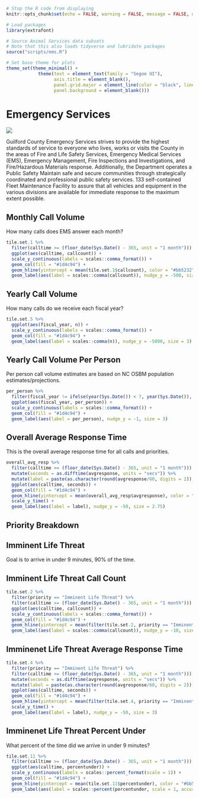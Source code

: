 ```r
# Stop the R code from displaying
knitr::opts_chunk$set(echo = FALSE, warning = FALSE, message = FALSE, dpi = 320, out.width = "100%")

# Load packages
library(extrafont)

# Source Animal Services data subsets
# Note that this also loads tidyverse and lubridate packages
source("scripts/ems.R")

# Set base theme for plots
theme_set(theme_minimal() +
            theme(text = element_text(family = "Segoe UI"),
                  axis.title = element_blank(),
                  panel.grid.major = element_line(color = "black", linetype = "dotted"),
                  panel.background = element_blank()))
```

# Emergency Services {#ems}

![](images/public_safety.png)

Guilford County Emergency Services strives to provide the highest standards of service to everyone who lives, works or visits the County in the areas of Fire and Life Safety Services, Emergency Medical Services (EMS), Emergency Management, Fire Inspections and Investigations, and Fire/Hazardous Materials response. Additionally, the Department operates a Public Safety Maintain safe and secure communities through strategically coordinated and
professional public safety services. 133 self-contained Fleet Maintenance Facility to assure that all vehicles and equipment in the various divisions are available for immediate response to the maximum extent possible.

## Monthly Call Volume {#emsmonthlycallvolume}

How many calls does EMS answer each month?

```r
tile.set.1 %>%
  filter(calltime >= (floor_date(Sys.Date() - 365, unit = "1 month"))) %>%
  ggplot(aes(calltime, callcount)) +
  scale_y_continuous(labels = scales::comma_format()) +
  geom_col(fill = "#1d4c94") +
  geom_hline(yintercept = mean(tile.set.1$callcount), color = "#bb5232") +
  geom_label(aes(label = scales::comma(callcount)), nudge_y = -500, size = 3)
```

## Yearly Call Volume {#emsyearlycallvolume}

How many calls do we receive each fiscal year?

```r
tile.set.5 %>%
  ggplot(aes(fiscal_year, n)) +
  scale_y_continuous(labels = scales::comma_format()) +
  geom_col(fill = "#1d4c94") +
  geom_label(aes(label = scales::comma(n)), nudge_y = -5000, size = 3)
```

## Yearly Call Volume Per Person {#emsvolumeperperson}

Per person call volume estimates are based on NC OSBM population estimates/projections.

```r
per_person %>%
  filter(fiscal_year != ifelse(year(Sys.Date()) < 7, year(Sys.Date()), year(Sys.Date()) + 1)) %>%
  ggplot(aes(fiscal_year, per_person)) +
  scale_y_continuous(labels = scales::comma_format()) +
  geom_col(fill = "#1d4c94") +
  geom_label(aes(label = per_person), nudge_y = -1, size = 3)
```


## Overall Average Response Time {#emsoverallavgresp}

This is the overall average response time for all calls and priorities.

```r
overall_avg_resp %>%
  filter(calltime >= (floor_date(Sys.Date() - 365, unit = "1 month"))) %>%
  mutate(seconds = as.difftime(avgresponse, units = "secs")) %>%
  mutate(label = paste(as.character(round(avgresponse/60, digits = 2)), "\n", "min.")) %>%
  ggplot(aes(calltime, seconds)) +
  geom_col(fill = "#1d4c94") +
  geom_hline(yintercept = mean(overall_avg_resp$avgresponse), color = "#bb5232") +
  scale_y_time() +
  geom_label(aes(label = label), nudge_y = -50, size = 2.75)
```

## Priority Breakdown {-#emsprioritybreakdown}

## Imminent Life Threat {#emsimminent}

Goal is to arrive in under 9 minutes, 90% of the time.

## Imminent Life Threat Call Count {#emsimcallcount}

```r
tile.set.2 %>%
  filter(priority == "Imminent Life Threat") %>%
  filter(calltime >= (floor_date(Sys.Date() - 365, unit = "1 month"))) %>%
  ggplot(aes(calltime, callcount)) +
  scale_y_continuous(labels = scales::comma_format()) +
  geom_col(fill = "#1d4c94") +
  geom_hline(yintercept = mean(filter(tile.set.2, priority == "Imminent Life Threat")$callcount), color = "#bb5232") +
  geom_label(aes(label = scales::comma(callcount)), nudge_y = -10, size = 3.5)
```

## Imminenet Life Threat Average Response Time {#emsimavgresp}

```r
tile.set.4 %>%
  filter(priority == "Imminent Life Threat") %>%
  filter(calltime >= (floor_date(Sys.Date() - 365, unit = "1 month"))) %>%
  mutate(seconds = as.difftime(avgresponse, units = "secs")) %>%
  mutate(label = paste(as.character(round(avgresponse/60, digits = 2)), "\n", "min.")) %>%
  ggplot(aes(calltime, seconds)) +
  geom_col(fill = "#1d4c94") +
  geom_hline(yintercept = mean(filter(tile.set.4, priority == "Imminent Life Threat")$avgresponse), color = "#bb5232") +
  scale_y_time() +
  geom_label(aes(label = label), nudge_y = -50, size = 3)
```

## Imminenet Life Threat Percent Under {#emsimpercunder}

What percent of the time did we arrive in under 9 minutes?

```r
tile.set.11 %>%
  filter(calltime >= (floor_date(Sys.Date() - 365, unit = "1 month"))) %>%
  ggplot(aes(calltime, percentunder)) +
  scale_y_continuous(labels = scales::percent_format(scale = 1)) +
  geom_col(fill = "#1d4c94") +
  geom_hline(yintercept = mean(tile.set.11$percentunder), color = "#bb5232") +
  geom_label(aes(label = scales::percent(percentunder, scale = 1, accuracy = 2)), nudge_y = -5, size = 3.5)
```



























































